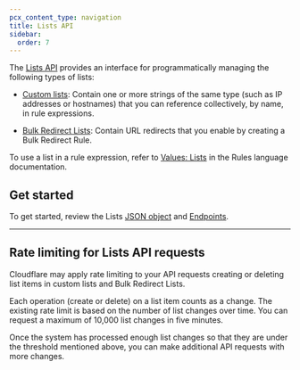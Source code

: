 ```yaml
---
pcx_content_type: navigation
title: Lists API
sidebar:
  order: 7
---
```


The [Lists API](/api/operations/lists-get-lists) provides an interface for programmatically managing the following types of lists:

- [Custom lists](/waf/tools/lists/custom-lists/): Contain one or more strings of the same type (such as IP addresses or hostnames) that you can reference collectively, by name, in rule expressions.

- [Bulk Redirect Lists](/rules/url-forwarding/bulk-redirects/concepts/#bulk-redirect-lists): Contain URL redirects that you enable by creating a Bulk Redirect Rule.

To use a list in a rule expression, refer to [Values: Lists](/ruleset-engine/rules-language/values/#lists) in the Rules language documentation.

## Get started

To get started, review the Lists [JSON object](/waf/tools/lists/lists-api/json-object/) and [Endpoints](/waf/tools/lists/lists-api/endpoints/).

---

## Rate limiting for Lists API requests

Cloudflare may apply rate limiting to your API requests creating or deleting list items in custom lists and Bulk Redirect Lists.

Each operation (create or delete) on a list item counts as a change. The existing rate limit is based on the number of list changes over time. You can request a maximum of 10,000 list changes in five minutes.

Once the system has processed enough list changes so that they are under the threshold mentioned above, you can make additional API requests with more changes.
